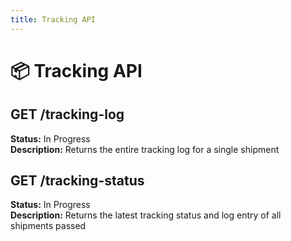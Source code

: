 ```yaml
---
title: Tracking API
---
```


# 📦 Tracking API

## GET /tracking-log
**Status:** In Progress  
**Description:** Returns the entire tracking log for a single shipment

## GET /tracking-status
**Status:** In Progress  
**Description:** Returns the latest tracking status and log entry of all shipments passed 